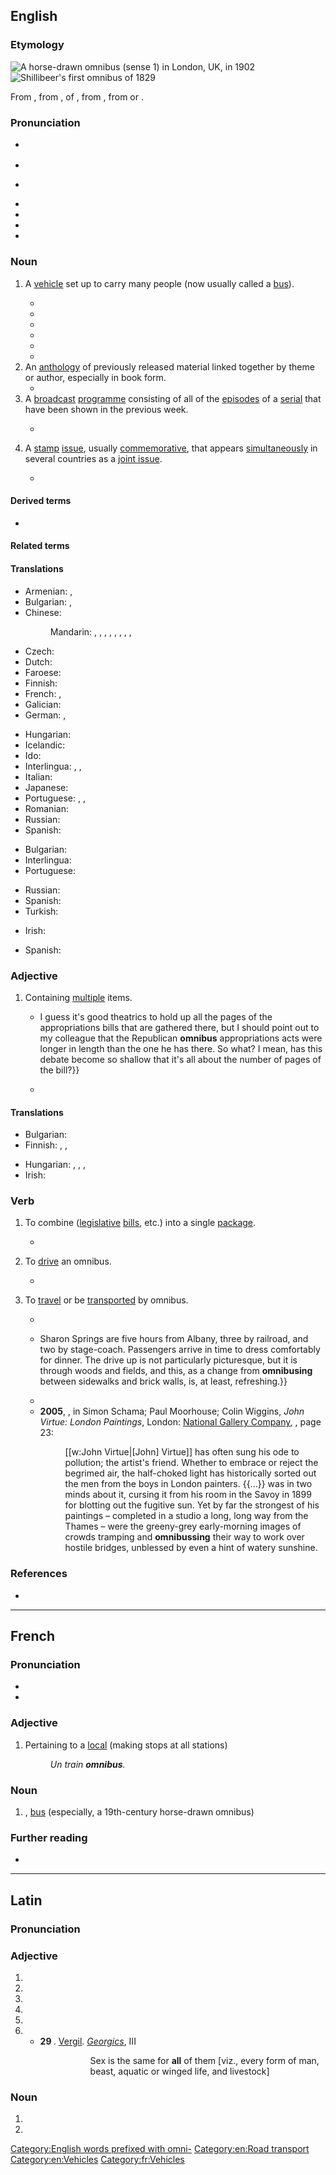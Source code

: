 {{also|Omnibus|ómnibus}}
==English==
{{was wotd|2017|November|10}}
{{wikipedia}}

===Etymology===
[[File:First vehicle to cross Holborn Viaduct.png|thumb|A horse-drawn '''omnibus''' ''(sense 1)'' in [[London]], UK, in 1902]]
[[File:Shillibeer&#039;s first omnibus.png|thumb|Shillibeer&#039;s first '''omnibus''' of 1829]]

From {{der|en|fr|omnibus}}, from {{der|en|la|omnibus||for all}}, {{glossary|dative case|dative}} {{glossary|plural}} of {{m|la|omnis||all}}, from {{der|en|ine-pro|*h₃ep-ni-||working}}, from {{m|ine-pro|*h₃ep-||to work; to possess}} or {{m|ine-pro|*h₁op-||to work; to take}}.

===Pronunciation===
* {{a|RP}} {{IPA|en|/ˈɒmnɪbəs/}}
* {{audio|en|en-uk-omnibus.ogg|Audio (RP)}}
* {{a|GA}} {{IPA|en|/ˈɑmnɪˌbʌs/}}
* {{audio|en|En-us-omnibus.ogg|Audio (GA)}}
* {{audio|en|en-au-omnibus.ogg|Audio (AU)}}
* {{hyphenation|en|om|ni|bus}}
* {{rhymes|en|ɪbəs}}

===Noun===
{{en-noun|+|omnibusses|omnibi}} {{qualifier|the last form is nonstandard}}

# {{lb|en|dated}} A [[vehicle]] set up to carry many people (now usually called a [[bus]]).
#* {{quote-book|en|author=James Scott Walker|chapter=The Small Tunnel|title=An Accurate Description of the Liverpool and Manchester Rail-way, the Tunnel, the Bridges, and Other Works throughout the Line; an Account of the Opening of the Rail-way, and the Melancholy Incident which Occurred; a Short Memoir of the Late Right Hon. W[illia]m Huskisson, and Particulars of the Funeral Procession, &c. With a Map of the Line, and a View of the Bridge over Water Street, Manchester|edition=2nd|location=Liverpool|publisher=Printed & published by J. F. Cannell, 81, [[w:Lord Street, Liverpool|Lord-Street]]|year=1830|page=20|pageurl=https://books.google.com/books?id=niM4AQAAMAAJ&pg=PA20|oclc=39554339|passage=In front of the latter [coach-houses for railway carriages] is a handsome building, intended as offices for the clerks of the Company, coach-offices, and apartments for the reception and accomodation of passengers, who will be conveyed thither in '''omnibusses''' from Liverpool, and taking their respective places in the travelling carriages, will be ''let off'' down the inclined plane of the little Tunnel, to be hooked to the locomotives in the area, on the other side of the hill.}}
#* {{RQ:WBsnt IvryGt|chapter=Prologue|page=16|passage=Athelstan Arundel walked home all the way, foaming and raging. No '''omnibus''', cab, or conveyance ever built could contain a young man in such a rage. His mother lived at Pembridge Square, which is four good measured miles from Lincoln's Inn.}}
#* {{quote-book|en|author=E[dward] M[organ] Forster|authorlink=Edward Morgan Forster|chapter={{w|The Celestial Omnibus}}. [Chapter II.]|title=The Celestial Omnibus: And Other Stories|location=London|publisher={{w|Sidgwick & Jackson}}|year=1911|oclc=222065657|location2=London|publisher2=Sidgwick & Jackson Ltd. Adam Street, [[w:Adelphi, London|Adelphi]], W.C.|year2=1912|page2=61|pageurl2=https://archive.org/stream/cu31924013613306#page/n72/mode/1up/|oclc2=23715818|passage="Please," his voice quavered through the foul brown air, "Please, is that an '''omnibus'''?" / "'''Omnibus''' est," said the driver, without turning round.}}
#* {{quote-book|en|author=Virginia Woolf|authorlink=Virginia Woolf|chapter=XIII|title={{w|Night and Day}}|location=London|publisher=[[w:Duckworth Overlook|Duckworth and Company]]|date=20 October 1919|oclc=934871138|location2=New York, N.Y.|publisher2=[[w:Harcourt (publisher)|Harcourt, Brace and Company]]|year2=1920|page2=160|pageurl2=https://archive.org/stream/nightday00wool#page/160/mode/1up/|oclc2=492270719|passage=When he came back to his work after lunch he carried in his head a picture of the Strand, scatted with '''omnibuses''', and of the purple shapes of leaves pressed flat upon the gravel, as if his eyes had always been bent upon the ground.}}
#* {{quote-song|en|author=Michael Flanders|authorlink=Michael Flanders|authorlabel=no|title=A Transport of Delight|album={{w|At the Drop of a Hat}}|location=[New York, N.Y.?]|publisher={{w|Parlophone}}|date=2 May 1959|note=audio recording of a musical revue|oclc=220646045|id=PCSO 3001|passage='''Omnibus''', my friend Mr. [[w:Donald Swann|[Donald] Swann]] informs me, comes from the Latin ''omnibus'', meaning to or for by with or from everybody, which is a very good description. Well, this song is about a bus, it's wittily subtitled—I thought of this—'A Transport of Delight'.|brackets=on}}
#* {{quote-av|en|actor={{w|Rowan Atkinson}}|role=[[w:Edmund Blackadder#Ebenezer Blackadder (Victorian London)|Ebenezer Blackadder]]|title={{w|Blackadder's Christmas Carol}}|writer={{w|Richard Curtis}} and {{w|Ben Elton}}|location=London|publisher={{w|BBC}}|date=23 December 1988|oclc=795996742|passage={{w|Baldrick}}, I want you to take this [money] and go out, and buy a turkey so large you'd think its mother had been rogered by an '''omnibus'''.}}
# An [[anthology]] of previously released material linked together by theme or author, especially in book form.
#* {{quote-book|en|chapter=Summation: 2002|editor={{w|Gardner Dozois}}|title=The Year’s Best Science Fiction: Twentieth Annual Collection|location=New York, N.Y.|publisher=[[w:St. Martin's Press|St. Martin's Griffin]]|year=2003|page=xxvi|pageurl=https://books.google.com/books?id=qeZ6abT7OpsC&pg=PR26|isbn=978-0-312-30859-9|passage=[[w:Orb Publications|Orb]] published an '''omnibus''' by {{w|Hal Clement}}, ''Heavy Planet'', containing his novels ''{{w|Mission of Gravity}}'' and ''{{w|Star Light}}'', plus other related material, and an '''omnibus''' of three of [[w:James White (author)|James White]]'s "{{w|Sector General}}" novels, ''Alien Emergencies'', as well as a reissue of [[w:A. E. van Vogt|A[lfred] E[lton] [v]an Vogt]]'s ''{{w|The World of Null-A}}''.}}
# A [[broadcast#Noun|broadcast]] [[programme]] consisting of all of the [[episode]]s of a [[serial]] that have been shown in the previous week.
#: {{ux|en|The '''omnibus''' edition of ''The Archers'' is broadcast every Sunday morning at 11.00.}}
#* {{quote-book|en|author=Kim Newman|authorlink=Kim Newman|chapter=Introduction|title=Quatermass and the Pit|location=London|publisher={{w|Palgrave Macmillan}} on behalf of the {{w|British Film Institute}}|year=2014|page=7|pageurl=https://books.google.com/books?id=OW4dBQAAQBAJ&pg=PA7|isbn=978-1-84457-791-0|passage=In late 1959, well before he was required to adapt his six-part ''{{w|Quatermass and the Pit}}'' teleplay into a ninety-seven-minute film script, [[w:Nigel Kneale|[Nigel] Kneale]] supervised the editing of the BBC version into two feature-length episodes for a repeat broadcast. In 1989, he had another go at it, trimming the 207-minute serial into a 178-minute '''omnibus''' for release on video cassette, mostly losing comic relief.}}
# {{lb|en|philately}} A [[stamp#Noun|stamp]] [[issue#Noun|issue]], usually [[commemorative]], that appears [[simultaneously]] in several countries as a [[joint issue]].
#* {{quote-book|en|author=Agbenyega Adedze|chapter=Visualizing the Game: The Iconography of Football on African Postage Stamps|editors=Susann Baller, Giorgio Miescher, and Ciraj Rassool|title=Global Perspectives on Football in Africa: Visualising the Game|series=Sport in the Global Society: Contemporary Perspectives|location=Abingdon, Oxon.; New York, N.Y.|publisher={{w|Routledge}}|year=2013|page=163|pageurl=https://books.google.com/books?id=jW_fAQAAQBAJ&pg=PA163|isbn=978-0-415-57229-3|passage=[M]any of the African nations issuing the World Cup stamps have pandered to international collectors, with some stamps not even sold in the country of issue. These ‘'''omnibus'''’ stamps featured topics and individuals with no links to the issuing country. African stamps displaying [[w:The Walt Disney Company|Disney]] themes, [[w:Diana, Princess of Wales|Princess Diana]], {{w|Michael Jackson}} and {{w|Sylvester Stallone}} all belong to this category.}}

====Derived terms====
* {{l|en|bus}}

====Related terms====
{{prefixsee|en|omni-}}

====Translations====
{{trans-top|vehicle}}
* Armenian: {{t+|hy|օմնիբուս}}, {{t+|hy|հանրակառք}}
* Bulgarian: {{t+|bg|омнибус|m}}, {{t+|bg|автобус|m}}
* Chinese:
*: Mandarin: {{t+|cmn|公共汽車|sc=Hani}}, {{t+|cmn|公共汽车|tr=gōnggòng qìchē|sc=Hani}}, {{t+|cmn|巴士|tr=bāshì|sc=Hani}}, {{t+|cmn|公車|sc=Hani}}, {{t+|cmn|公车|tr=gōngchē|sc=Hani}} {{qualifier|Taiwan}}, {{t+|cmn|公交車|sc=Hani}}, {{t+|cmn|公交车|tr=gōngjiāochē|sc=Hani}} {{qualifier|mainland China}}, {{t+|cmn|公交|tr=gōngjiāo|sc=Hani}} {{qualifier|mainland China}}, {{t|cmn|公汽|tr=gōngqì|sc=Hani}} {{qualifier|mainland China}}
* Czech: {{t+|cs|autobus}}
* Dutch: {{t+|nl|bus}}
* Faroese: {{t+|fo|bussur|m}}
* Finnish: {{t+|fi|linja-auto}}
* French: {{t+|fr|omnibus|m}}, {{t+|fr|bus|m}}
* Galician: {{t|gl|ómnibus|m}}
* German: {{t+|de|Omnibus|m}}, {{t+|de|Bus|m}}
{{trans-mid}}
* Hungarian: {{t|hu|omnibusz}}
* Icelandic: {{t+|is|strætó|m}}
* Ido: {{t+|io|omnibuso}}
* Interlingua: {{t|ia|omnibus}}, {{t|ia|autobus}}, {{t|ia|bus}}
* Italian: {{t+|it|autobus|m}}
* Japanese: {{t-check|ja|乗合バス|tr=のりあいばす, noriaibasu|sc=Jpan}}
* Portuguese: {{t+|pt|ônibus|m}}, {{t+|pt|ónibus|m}}, {{t+|pt|autocarro}}
* Romanian: {{t+|ro|autobuz|n}}
* Russian: {{t+|ru|авто́бус|m}}
* Spanish: {{t+|es|autobús|m}}
{{trans-bottom}}

{{trans-top|anthology of previously released material}}
* Bulgarian: {{t+|bg|сбо́рник|m|sc=Cyrl}}
* Interlingua: {{t|ia|compilation}}
* Portuguese: {{t+|pt|compilação|f}}
{{trans-mid}}
* Russian: {{t+|ru|сбо́рник|m|sc=Cyrl}}
* Spanish: {{t+|es|compilación|f}}
* Turkish: {{t+|tr|seçmeler}}
{{trans-bottom}}

{{trans-top|broadcast programme}}
* Irish: {{t|ga|ollchlár|m}}
{{trans-mid}}
* Spanish: {{t|es|antología semanal|f}}
{{trans-bottom}}

===Adjective===
{{en-adj|-}}

# Containing [[multiple]] items.
#: {{ux|en|The legislature enacted an '''omnibus''' appropriations bill.}}
#* {{quote-journal|en|author=Mr. McGovern|title=Providing for Consideration of Conference Report on H[ouse] R[esolution] 3288, Consolidated Appropriations Act, 2010|journal=[[w:Congressional Record|Congressional Record: Proceedings and Debates of the 111th Congress, First Session]]|location=Washington, D.C.|publisher=[[w:United States Government Publishing Office|United States Government Printing Office]]|date=10 December 2009|volume=155, part 23|page=31014|pageurl=https://books.google.com/books?id=g-deqFKpXL0C&pg=PA31014|column=3|oclc=214992699|passage={{...}} I guess it's good theatrics to hold up all the pages of the appropriations bills that are gathered there, but I should point out to my colleague that the Republican '''omnibus''' appropriations acts were longer in length than the one he has there. So what? I mean, has this debate become so shallow that it's all about the number of pages of the bill?}}
#* {{quote-book|en|author=Linda H. Peterson|chapter=Introduction: Victorian Women’s Writing and Modern Literary Criticism|editor=Linda H. Peterson|title=The Cambridge Companion to Victorian Women’s Writing|location=Cambridge|publisher={{w|Cambridge University Press}}|year=2015|page=1|pageurl=https://books.google.com/books?id=_72TCgAAQBAJ&pg=PA1|isbn=978-1-107-06484-3|passage=In 1852, [[w:George Henry Lewes|G[eorge] H[enry] Lewes]] published an '''omnibus''' review of {{w|Charlotte Brontë}}'s ''{{w|Jane Eyre}}'', {{w|Elizabeth Gaskell}}'s ''{{w|Mary Barton}}'', {{w|George Sand}}'s ''oeuvre'', and the work of other nineteenth-century "lady novelists" in the ''[[w:The Westminster Review|Westminster Review]]''.}}

====Translations====
{{trans-top|containing multiple items}}
* Bulgarian: {{t+|bg|всеобхва́тен}}
* Finnish: {{t+|fi|kertaus}}, {{t+|fi|yhteenveto}}, {{t|fi|kaikki jaksot}}
{{trans-mid}}
* Hungarian: {{t+|hu|saláta|alt=saláta-}} {{q|used in {{m|hu|salátatörvény}}}}, {{t+|hu|vegyes}}, {{t+|hu|szerteágazó}}, {{t+|hu|sokféle}}
* Irish: {{t|ga|oll-}}
{{trans-bottom}}

===Verb===
{{en-verb|pres_3sg2=omnibusses|pres_ptc2=omnibussing|past2=omnibussed}}

# {{lb|en|transitive}} To combine ([[legislative]] [[bill#Noun|bills]], etc.) into a single [[package#Noun|package]].
#* {{quote-book|en|author=Denis Tilden Lynch|chapter=XXIII|title=[[w:William M. Tweed|“Boss” Tweed]]: The Story of a Grim Generation|location=New York, N.Y.|publisher={{w|Boni & Liveright}}|year=1927|oclc=745476367|newversion=reprinted|location2=New Brunswick, N.J.|publisher2={{w|Transaction Publishers}}|year2=2002|page2=283|pageurl2=https://books.google.com/books?id=ipAxruFk54AC&pg=PA283|isbn2=978-0-7658-0934-6|passage=In the tax levy measure were '''omnibused''' all appropriations for the maintenance of government for the fiscal year.}}
# {{lb|en|intransitive|dated}} To [[drive#Verb|drive]] an omnibus.
#* {{quote-book|en|author=A[braham] Oakey Hall|authorlink=A. Oakey Hall|chapter=Trot the Seventh.—A New York Omnibus has a Singular Fare on a Stormy Night, and what Came of It|title=Old Whitey’s Christmas Trot. A Story for the Holidays|location=New York, N.Y.|publisher=Published by [[w:Harper (publisher)|Harper & Brothers]], [[w:Pearl Street (Manhattan)|Pearl Street]], [[w:Franklin Square (Manhattan)|Franklin Square]]|year=1857|page=93|pageurl=https://books.google.com/books?id=S0jTAAAAMAAJ&pg=PA93|oclc=47176584|passage=I'm two shillings short of usual rainy-day fares, and not a passenger is out, I'm certain—least ways can I see him, if there was. It's nice business, '''omnibusing''' is—in summer time!}}
# {{lb|en|intransitive|dated}} To [[travel#Verb|travel]] or be [[transport#Verb|transported]] by omnibus.
#* {{quote-journal|en|author=“Observator” [pseudonym]|title=Liverpool and Manchester and Manchester and Leeds Railways|trans-title=letter|newspaper=Supplement to The Railway Times|location=London|publisher=Printed by John Thomas Norris, 137 and 138, [[w:Aldersgate#Aldersgate Street|Aldersgate street]], in the Parish of [[w:St Botolph's, Aldersgate|St. Botolph Without, Aldersgate]], in the City of London, and published by him at the ''Railway Times'' Office, No. 122, [[w:Fleet Street|Fleet-street]], (facing [[w:St Bride's Church|Saint Bride's Church]]), in the Parish of Saint Bride's, Fleet-street, [[Middlesex]]|date=12 February 1842|volume=V|issue=7, part II (number 215 from the start)|page=178|pageurl=https://books.google.com/books?id=CGI3AQAAMAAJ&pg=PA178|oclc=20387732|passage=[W]hat would not be the effect on the goods, and even on the passenger traffic, of the Grand Junction and London and Birmingham lines, if ''two miles'' of the rails were to-morrow taken up through the town of Birmingham, so that the first (good) had all to be ''carted'', and the second (passengers) had all to be '''''omnibused''''', over the breach! Yet, such is the present state of the communication at Manchester!}}
#* {{quote-book|en|author=N[athaniel] Parker Willis|authorlink=Nathaniel Parker Willis|chapter=[Letters from Watering-places.] Letter I.|title=Rural Letters and Other Records of Thought at Leisure, Written in the Intervals of More Hurried Literary Labor|location=Detroit, Mich.|publisher=Kerr, Doughty & Lapham|date=15 June 1848|year_published=1853|page=309|pageurl=https://books.google.com/books?id=mGw1AAAAMAAJ&pg=PA309|oclc=2699027|passage={{...}} Sharon Springs are five hours from Albany, three by railroad, and two by stage-coach. Passengers arrive in time to dress comfortably for dinner. The drive up is not particularly picturesque, but it is through woods and fields, and this, as a change from '''omnibusing''' between sidewalks and brick walls, is, at least, refreshing.}}
#* {{quote-book|en|author=W. Justin O'Driscoll|chapter=VI|title=A Memoir of {{w|Daniel Maclise}}, R.A.|location=London|publisher=[[w:Longman|Longmans, Green, and Co.]]|year=1871|page=68|pageurl=https://archive.org/stream/AMemoirOfDanielMacliseRA#page/n93/mode/1up/|oclc=223792465|passage=Two days I hired a carriage and showed them all distant places, such as Bois de Boulogne, Longchamps, Champ de Mars, Invalides, and some of the outer boulevards, Gobelins, Père La Chaise, Jardin de Plantes; but generally we '''omnibussed''' it, and for a few sous each you can get any distance along and athwart the city.}}
#* '''2005''', {{w|Simon Schama}}, in Simon Schama; Paul Moorhouse; Colin Wiggins, ''John Virtue: London Paintings'', London: [[w:National Gallery, London|National Gallery Company]], <small>{{ISBN|978-1-85709-385-8}}</small>, page 23:
#*: [[w:John Virtue|[John] Virtue]] has often sung his ode to pollution; the artist's friend. Whether to embrace or reject the begrimed air, the half-choked light has historically sorted out the men from the boys in London painters. {{...}} {{w|Claude Monet}} was in two minds about it, cursing it from his room in the Savoy in 1899 for blotting out the fugitive sun. Yet by far the strongest of his paintings&nbsp;– completed in a studio a long, long way from the Thames&nbsp;– were the greeny-grey early-morning images of crowds tramping and '''omnibussing''' their way to work over hostile bridges, unblessed by even a hint of watery sunshine.

===References===
* {{R:Etymonline}}

[[Category:English words prefixed with omni-]]
[[Category:en:Road transport]]
[[Category:en:Vehicles]]

----

==French==

===Pronunciation===
* {{fr-IPA|o_mnibuss}}
* {{audio|fr|Fr-omnibus.ogg|Audio}}

===Adjective===
{{fr-adj|inv=yes}}

# {{lb|fr|rail transport|of a train}} Pertaining to a [[local]] (making stops at all stations)
#: ''Un train '''omnibus'''.''

===Noun===
{{fr-noun|m|omnibus}}

# {{lb|fr|dated}} {{l|en|omnibus}}, [[bus]] (especially, a 19th-century horse-drawn omnibus)

===Further reading===
* {{R:TLFi}}

[[Category:fr:Vehicles]]

----

==Latin==

===Pronunciation===
{{la-IPA}}

===Adjective===
{{la-adj-form|omnibus}}

# {{inflection of|la|omnis||dat|m|p}}
# {{inflection of|la|omnis||dat|f|p}}
# {{inflection of|la|omnis||dat|n|p}}
# {{inflection of|la|omnis||abl|m|p}}
# {{inflection of|la|omnis||abl|f|p}}
# {{inflection of|la|omnis||abl|n|p}}
#* '''29 {{smallcaps|bc}}'''. [[w:Vergil|Vergil]]. ''[[w:Georgics|Georgics]]'', III
#*: {{smallcaps|amor '''omnibvs''' idem}}
#*:: Sex is the same for '''all''' of them [viz., every form of man, beast, aquatic or winged life, and livestock]

===Noun===
{{la-noun-form|omnibus|g=n-p}}

# {{inflection of|la|omnia||dat}}
# {{inflection of|la|omnia||abl}}